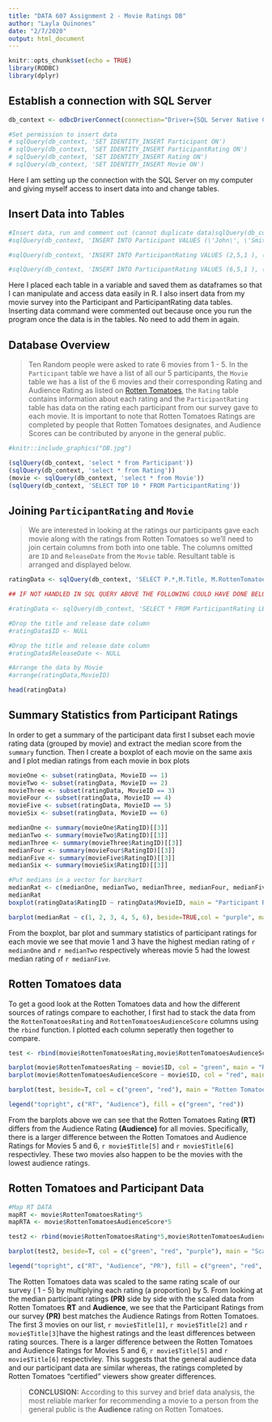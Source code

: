 ```yaml
---
title: "DATA 607 Assignment 2 - Movie Ratings DB"
author: "Layla Quinones"
date: "2/7/2020"
output: html_document
---
```


```r
knitr::opts_chunk$set(echo = TRUE)
library(RODBC)
library(dplyr)

```

## Establish a connection with SQL Server

```r
db_context <- odbcDriverConnect(connection="Driver={SQL Server Native Client 11.0};server=localhost;database=RottenApples;trusted_connection=yes;")

#Set permission to insert data
# sqlQuery(db_context, 'SET IDENTITY_INSERT Participant ON')
# sqlQuery(db_context, 'SET IDENTITY_INSERT ParticipantRating ON')
# sqlQuery(db_context, 'SET IDENTITY_INSERT Rating ON')
# sqlQuery(db_context, 'SET IDENTITY_INSERT Movie ON')
```

Here I am setting up the connection with the SQL Server on my computer and giving myself access to insert data into and change tables. 

## Insert Data into Tables
```r
#Insert data, run and comment out (cannot duplicate data)sqlQuery(db_context, 'INSERT INTO Participant VALUES(\'Layla\', \'Quinones\'), (\'Daniel\', \'Rivera\'),  (\'London\', \'Ferrer\'), (\'Rose\', \'Burnell\');')
#sqlQuery(db_context, 'INSERT INTO Participant VALUES (\'John\', \'Smith\'), (\'Jane\', \'Smith\'), (\'Angie\', \'Abreu\'), (\'Amy\', \'Thompson\'), (\'Denys\', \'Michell\');')

#sqlQuery(db_context, 'INSERT INTO ParticipantRating VALUES (2,5,1 ), (3,4,1 ), (4,5,1), (5, 5, 1),(2,5,2 ), (3,4,2 ), (4,4,2), (5, 5, 2), (2,NULL,3 ), (3,4,3 ), (4,5,3), (5, 5, 3), (2,4,4 ), (3,4,4 ), (4,4,4), (5, 3, 4), (2,2,5), (3,3,5), (4,2,5), (5, 2, 5), (2,2,6 ), (3,3,6 ), (4,3,6), (5, 2, 6) ;')

#sqlQuery(db_context, 'INSERT INTO ParticipantRating VALUES (6,5,1 ), (7,4,1 ), (8,5,1), (9, 5, 1), (10, 5, 1), (6,5,2 ), (7,4,2 ), (8,4,2), (9, 5, 2), (10, 5, 2), (6,NULL,3 ), (7,4,3 ), (8,5,3), (9, 5, 3), (10, 5, 3), (6,4,4 ), (7,4,4 ), (8,4,4), (9, 3, 4), (10, 3, 4), (6,2,5), (7,3,5), (8,2,5), (9, 2, 5), (10, 2, 5), (6,2,6 ), (7,3,6 ), (8,3,6), (9, 2, 6), (10, 2, 6);')
```

Here I placed each table in a variable and saved them as dataframes so that I can manipulate and access data easily in R. I also insert data from my movie survey into the Participant and ParticipantRating data tables. Inserting data command were commented out because once you run the program once the data is in the tables. No need to add them in again.

## Database Overview

> Ten Random people were asked to rate 6 movies from 1 - 5. In the `Participant` table we have a list of all our 5 participants, the `Movie` table we has a list of the 6 movies and their corresponding Rating and Audience Rating as listed on [Rotten Tomatoes](https://www.rottentomatoes.com/), the `Rating` table contains information about each rating and the `ParticipantRating` table has data on the rating each participant from our survey gave to each movie. It is important to note that Rotten Tomatoes Ratings are completed by people that Rotten Tomatoes designates, and Audience Scores can be contributed by anyone in the general public.

```r
#knitr::include_graphics("DB.jpg")
```


```r
(sqlQuery(db_context, 'select * from Participant'))
(sqlQuery(db_context, 'select * from Rating'))
(movie <- sqlQuery(db_context, 'select * from Movie'))
(sqlQuery(db_context, 'SELECT TOP 10 * FROM ParticipantRating'))
```

## Joining `ParticipantRating` and `Movie`

> We are interested in looking at the ratings our participants gave each movie along with the ratings from Rotten Tomatoes so we'll need to join certain columns from both into one table. The columns omitted are `ID` and `ReleaseDate` from the `Movie` table. Resultant table is arranged and displayed below.

```r
ratingData <- sqlQuery(db_context, 'SELECT P.*,M.Title, M.RottenTomatoesAudienceScore, M.RottenTomatoesRating FROM ParticipantRating [P]  JOIN Movie [M] ON P.MovieID = M.ID ORDER BY M.Title;')

## IF NOT HANDLED IN SQL QUERY ABOVE THE FOLLOWING COULD HAVE DONE BELOW AS A MIX BETWEEN SQL AND R

#ratingData <- sqlQuery(db_context, 'SELECT * FROM ParticipantRating LEFT JOIN Movie ON ParticipantRating.MovieID = Movie.ID;')

#Drop the title and release date column
#ratingData$ID <- NULL

#Drop the title and release date column
#ratingData$ReleaseDate <- NULL

#Arrange the data by Movie
#arrange(ratingData,MovieID)

head(ratingData)
```

## Summary Statistics from Participant Ratings
In order to get a summary of the participant data first I subset each movie rating data (grouped by movie) and extract the median score from the `summary` function. Then I create a boxplot of each movie on the same axis and I plot median ratings from each movie in box plots

```r
movieOne <- subset(ratingData, MovieID == 1)
movieTwo <- subset(ratingData, MovieID == 2)
movieThree <- subset(ratingData, MovieID == 3)
movieFour <- subset(ratingData, MovieID == 4)
movieFive <- subset(ratingData, MovieID == 5)
movieSix <- subset(ratingData, MovieID == 6)

medianOne <- summary(movieOne$RatingID)[[3]]
medianTwo <- summary(movieTwo$RatingID)[[3]]
medianThree <- summary(movieThree$RatingID)[[3]]
medianFour <- summary(movieFour$RatingID)[[3]]
medianFive <- summary(movieFive$RatingID)[[3]]
medianSix <- summary(movieSix$RatingID)[[3]]

#Put medians in a vector for barchart
medianRat <- c(medianOne, medianTwo, medianThree, medianFour, medianFive, medianSix)
medianRat
boxplot(ratingData$RatingID ~ ratingData$MovieID, main = "Participant Ratings", xlab = "Movie ID", ylab = "Rating")

barplot(medianRat ~ c(1, 2, 3, 4, 5, 6), beside=TRUE,col = "purple", main = "Median Participant Ratings", xlab = "Movie ID", ylab = "Median Rating")
```

From the boxplot, bar plot and summary statistics of participant ratings for each movie we see that movie 1 and 3 have the highest median rating of `r medianOne` and `r medianTwo` respectively whereas movie 5 had the lowest median rating of `r medianFive`.

## Rotten Tomatoes data

To get a good look at the Rotten Tomatoes data and how the different sources of ratings compare to eachother, I first had to stack the data from the `RottenTomatoesRating` and `RottenTomatoesAudienceScore` columns using the `rbind` function. I plotted each column seperatly then together to compare.
```r
test <- rbind(movie$RottenTomatoesRating,movie$RottenTomatoesAudienceScore)

barplot(movie$RottenTomatoesRating ~ movie$ID, col = "green", main = "Rotten Tomatoes Ratings", xlab = "Movie ID", ylab = "Rating")
barplot(movie$RottenTomatoesAudienceScore ~ movie$ID, col = "red", main = "Rotten Tomatoes Audience Ratings", xlab = "Movie ID", ylab = "Rating")

barplot(test, beside=T, col = c("green", "red"), main = "Rotten Tomatoes Ratings VS Audience Ratings", xlab = "Movie ID", ylab = "Rating", ylim = c(0, 1))

legend("topright", c("RT", "Audience"), fill = c("green", "red"))
```

From the barplots above we can see that the Rotten Tomatoes Rating **(RT)** differs from the Audience Rating **(Audience)** for all movies. Specifically, there is a larger difference between the Rotten Tomatoes and Audience Ratings for Movies 5 and 6, `r movie$Title[5]` and `r movie$Title[6]` respectivley. These two movies also happen to be the movies with the lowest audience ratings. 

## Rotten Tomatoes and Participant Data

```r
#Map RT DATA
mapRT <- movie$RottenTomatoesRating*5
mapRTA <- movie$RottenTomatoesAudienceScore*5

test2 <- rbind(movie$RottenTomatoesRating*5,movie$RottenTomatoesAudienceScore*5, medianRat )

barplot(test2, beside=T, col = c("green", "red", "purple"), main = "Scaled RT Ratings, Scaled Audience Ratings & Participant Ratings ", xlab = "Movie ID", ylab = "Rating", ylim = c(0, 6))

legend("topright", c("RT", "Audience", "PR"), fill = c("green", "red", "purple"))
```

The Rotten Tomatoes data was scaled to the same rating scale of our survey ( 1 - 5) by multiplying each rating (a proportion) by 5. From looking at the median participant ratings **(PR)** side by side with the scaled data from Rotten Tomatoes **RT** and **Audience**, we see that the Participant Ratings from our survey **(PR)** best matches the Audience Ratings from Rotten Tomatoes. The first 3 movies on our list, `r movie$Title[1]`, `r movie$Title[2]` and `r movie$Title[3]`have the highest ratings and the least differences between rating sources. There is a larger difference between the Rotten Tomatoes and Audience Ratings for Movies 5 and 6, `r movie$Title[5]` and `r movie$Title[6]` respectivley. This suggests that the general audience data and our participant data are similar whereas, the ratings completed by Rotten Tomatoes "certified" viewers show greater differences. 

>**CONCLUSION:** According to this survey and brief data analysis, the most reliable marker for recommending a movie to a person from the general public is the **Audience** rating on Rotten Tomatoes. 